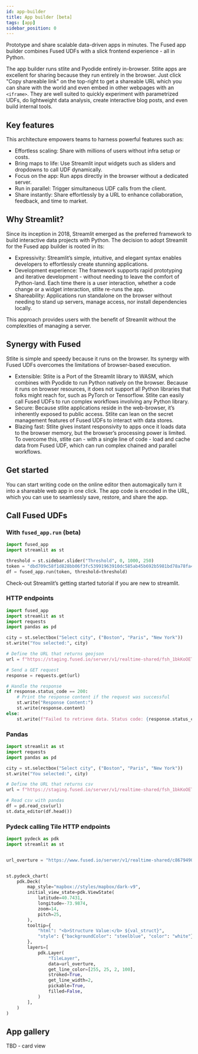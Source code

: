 ```yaml
---
id: app-builder
title: App builder [beta]
tags: [app]
sidebar_position: 0
---
```




Prototype and share scalable data-driven apps in minutes. The Fused app builder combines Fused UDFs with a slick frontend experience - all in Python. 

The app builder runs stlite and Pyodide entirely in-browser. Stlite apps are excellent for sharing because they run entirely in the browser. Just click "Copy shareable link" on the top-right to get a shareable URL which you can share with the world and even embed in other webpages with an `<iframe>`. They are well suited to quickly experiment with parametrized UDFs, do lightweight data analysis, create interactive blog posts, and even build internal tools. 



## Key features

This architecture empowers teams to harness powerful features such as:
- Effortless scaling: Share with millions of users without infra setup or costs.
- Bring maps to life: Use Streamlit input widgets such as sliders and dropdowns to call UDF dynamically.
- Focus on the app: Run apps directly in the browser without a dedicated server. 
- Run in parallel: Trigger simultaneous UDF calls from the client.
- Share instantly: Share effortlessly by a URL to enhance collaboration, feedback, and time to market.

## Why Streamlit?

Since its inception in 2018, Streamlit emerged as the preferred framework to build interactive data projects with Python. The decision to adopt Streamlit for the Fused app builder is rooted in its:
- Expressivity: Streamlit’s simple, intuitive, and elegant syntax enables developers to effortlessly create stunning applications.
- Development experience: The framework supports rapid prototyping and iterative development - without needing to leave the comfort of Python-land. Each time there is a user interaction, whether a code change or a widget interaction, stlite re-runs the app. 
- Shareability: Applications run standalone on the browser without needing to stand up servers, manage access, nor install dependencies locally. 

This approach provides users with the benefit of Streamlit without the complexities of managing a server. 


## Synergy with Fused

Stlite is simple and speedy because it runs on the browser. Its synergy with Fused UDFs overcomes the limitations of browser-based execution.

- Extensible: Stlite is a Port of the Streamlit library to WASM, which combines with Pyodide to run Python natively on the browser. Because it runs on browser resources, it does not support all Python libraries that folks might reach for, such as PyTorch or Tensorflow.  Stlite can easily call Fused UDFs to run complex workflows involving any Python library.
- Secure: Because stlite applications reside in the web-browser, it’s inherently exposed to public access. Stlite can lean on the secret management features of Fused UDFs to interact with data stores.
- Blazing fast: Stlite gives instant responsivity to apps once it loads data to the browser memory, but the browser’s processing power is limited. To overcome this, stlite can - with a single line of code -  load and cache data from Fused UDF, which can run complex chained and parallel workflows. 

## Get started

You can start writing code on the online editor then automagically turn it into a shareable web app in one click. The app code is encoded in the URL, which you can use to seamlessly save, restore, and share the app. 

## Call Fused UDFs 

### With `fused_app.run` (beta)

```python
import fused_app
import streamlit as st

threshold = st.sidebar.slider("Threshold", 0, 1000, 250)
token = "dbd709c58f1d828bb06f3fc53991963910dc585ab45b692b5981bd78a78fa43a"
df = fused_app.run(token, threshold=threshold)

```



Check-out Streamlit’s getting started tutorial if you are new to streamlit. 

### HTTP endpoints
```python
import fused_app
import streamlit as st
import requests
import pandas as pd

city = st.selectbox("Select city", ("Boston", "Paris", "New York"))
st.write("You selected:", city)

# Define the URL that returns geojson
url = f"https://staging.fused.io/server/v1/realtime-shared/fsh_1bkKoOETvhhQ7TtKfwOQ7i/run/file?dtype_out_vector=geojson&city={city}"

# Send a GET request
response = requests.get(url)

# Handle the response
if response.status_code == 200:
    # Print the response content if the request was successful
    st.write("Response Content:")
    st.write(response.content)
else:
    st.write(f"Failed to retrieve data. Status code: {response.status_code}")

```

### Pandas
```python
import streamlit as st
import requests
import pandas as pd

city = st.selectbox("Select city", ("Boston", "Paris", "New York"))
st.write("You selected:", city)

# Define the URL that returns csv
url = f"https://staging.fused.io/server/v1/realtime-shared/fsh_1bkKoOETvhhQ7TtKfwOQ7i/run/file?dtype_out_vector=csv&city={city}"

# Read csv with pandas
df = pd.read_csv(url)
st.data_editor(df.head())

```

### Pydeck calling Tile HTTP endpoints 

```python
import pydeck as pdk
import streamlit as st


url_overture = "https://www.fused.io/server/v1/realtime-shared/c8679490a7c130178e2781a45f4090208c9bcd8d8d7572532c4c39c4d0914467/run/tiles/{z}/{x}/{y}?dtype_out_vector=geojson&return_object=gdf_overture"


st.pydeck_chart(
    pdk.Deck(
        map_style="mapbox://styles/mapbox/dark-v9",
        initial_view_state=pdk.ViewState(
            latitude=40.7431,
            longitude=-73.9874,
            zoom=14,
            pitch=25,
        ),
        tooltip={
            "html": "<b>Structure Value:</b> ${val_struct}",
            "style": {"backgroundColor": "steelblue", "color": "white"},
        },
        layers=[
            pdk.Layer(
                "TileLayer",
                data=url_overture,
                get_line_color=[255, 25, 2, 100],
                stroked=True,
                get_line_width=2,
                pickable=True,
                filled=False,
            )
        ],
    )
)

```



## App gallery
TBD - card view
